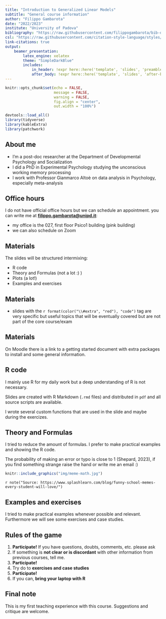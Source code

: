 ```yaml
---
title: "Introduction to Generalized Linear Models"
subtitle: "General course information"
author: "Filippo Gambarota"
date: "2022/2023"
institute: "University of Padova"
bibliography: "https://raw.githubusercontent.com/filippogambarota/bib-database/main/references.bib"
csl: "https://raw.githubusercontent.com/citation-style-language/styles/master/ieee.csl"
link-citations: true
output: 
    beamer_presentation:
        latex_engine: xelatex
        theme: "SimpleDarkBlue"
        includes:
            in_header: !expr here::here('template', 'slides', 'preamble.tex')
            after_body: !expr here::here('template', 'slides', 'after-body.tex')
---
```


```r
knitr::opts_chunk$set(echo = FALSE,
                      message = FALSE,
                      warning = FALSE,
                      fig.align = "center",
                      out.width = "100%")
```

```r
devtools::load_all()
library(tidyverse)
library(kableExtra)
library(patchwork)
```

## About me

- I'm a post-doc researcher at the Department of Developmental Psychology and Socialization
- I did a PhD in Experimental Psychology studying the unconscious working memory processing
- I work with Professor Gianmarco Altoè on data analysis in Psychology, especially meta-analysis

## Office hours

I do not have official office hours but we can schedule an appointment. you can write me at **[filippo.gambarota@unipd.it](mailto::filippo.gambarota@unipd.it)**:

- my office is the 027, first floor Psico1 building (pink building)
- we can also schedule on Zoom

## Materials

The slides will be structured intermixing:

- R code
- Theory and Formulas (not a lot :) )
- Plots (a lot!)
- Examples and exercises

## Materials

- slides with the `r format(color("\\#extra", "red"), "code")` tag are very specific but useful topics that will be eventually covered but are not part of the core course/exam

## Materials

On Moodle there is a link to a getting started document with extra packages to install and some general information.

## R code

I mainly use R for my daily work but a deep understanding of R is not necessary. 

Slides are created with R Markdown (`.rmd` files) and distributed in `pdf` and all source scripts are available.

I wrote several custom functions that are used in the slide and maybe during the exercizes.

## Theory and Formulas

I tried to reduce the amount of formulas. I prefer to make practical examples and showing the R code.

The probability of making an error or typo is close to 1 (Shepard, 2023), if you find something strange raise the hand or write me an email :)

```r
knitr::include_graphics("img/meme-math.jpg")
```

`r note("Source: https://www.splashlearn.com/blog/funny-school-memes-every-student-will-love/")`

## Examples and exercises

I tried to make practical examples whenever possible and relevant. Furthermore we will see some exercises and case studies.

## Rules of the game

1. **Participate!** If you have questions, doubts, comments, etc. please ask
2. If something is **not clear or is discordant** with other information from previous courses, tell me.
3. **Participate!**
4. Try do to **exercises and case studies**
5. **Participate!**
6. If you can, **bring your laptop with R**

## Final note

This is my first teaching experience with this course. Suggestions and critique are welcome.


